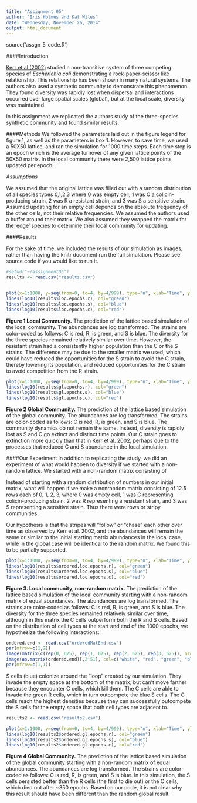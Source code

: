 ```yaml
---
title: "Assignment 05"
author: "Iris Holmes and Kat Wiles"
date: "Wednesday, November 26, 2014"
output: html_document
---
```



source('assgn_5_code.R')




####Introduction

[Kerr et al (2002)](http://www.nature.com/nature/journal/v418/n6894/full/nature00823.html) studied a non-transitive system of three competing species of *Escherichia coli* demonstrating a rock-paper-scissor like relationship. This relationship has been shown in many natural systems. The authors also used a synthetic community to demonstrate this phenomenon. They found diversity was rapidly lost when dispersal and interactions occurred over large spatial scales (global), but at the local scale, diversity was maintained. 
  
In this assignment we replicated the authors study of the three-species synthetic community and found similar results. 



####Methods
We followed the parameters laid out in the figure legend for figure 1, as well as the parameters in box 1. However, to save time, we used a 50X50 lattice, and ran the simulation for 1000 time steps. Each time step is an epoch which is the average turnover of any given lattice points of the 50X50 matrix. In the local community there were 2,500 lattice points updated per epoch. 

*Assumptions*

We assumed that the original lattice was filled out with a random distribution of all species types 0,1,2,3 where 0 was empty cell, 1 was C a colicin-producing strain, 2 was R a resistant strain, and 3 was S a sensitive strain. Assumed updating for an empty cell depends on the absolute frequency of the other cells, not their relative frequencies. We assumed the authors used a buffer around their matrix. We also assumed they wrapped the matrix for the 'edge' species to determine their local community for updating. 



####Results

For the sake of time, we included the results of our simulation as images, rather than having the knitr document run the full simulation. Please see source code if you would like to run it. 

```r
#setwd("~/assignment05")
results <- read.csv("results.csv")


plot(x=1:1000, y=seq(from=0, to=4, by=4/999), type="n", xlab="Time", ylab="Log (abundance)", main="Local")
lines(log10(results$loc.epochs.r), col="green")
lines(log10(results$loc.epochs.s), col="blue")
lines(log10(results$loc.epochs.c), col="red")
```


**Figure 1 Local Community.** The prediction of the lattice based simulation of the local community. The abundances are log transformed. The strains are color-coded as
follows: C is red, R, is green, and S is blue. The diversity for the three species remained relatively similar over time. However, the resistant strain had a consistently higher population than the C or the S strains. The difference may be due to the smaller matrix we used, which could have reduced the opportunities for the S strain to avoid the C strain, thereby lowering its population, and reduced opportunities for the C strain to avoid competition from the R strain.


```r
plot(x=1:1000, y=seq(from=0, to=4, by=4/999), type="n", xlab="Time", ylab="Log (abundance)", main="Global")
lines(log10(results$gl.epochs.r), col="green")
lines(log10(results$gl.epochs.s), col="blue")
lines(log10(results$gl.epochs.c), col="red")
```

**Figure 2 Global Community.** The prediction of the lattice based simulation of the global community. The abundances are log transformed. The strains are color-coded as
follows: C is red, R, is green, and S is blue. The community dynamics do not remain the same. Instead, diversity is rapidly lost as S and C go extinct and distinct time points. Our C strain goes to extinction more quickly than that in Kerr et al. 2002, perhaps due to the processes that reduced C and S abundance in the local simulation.




####Our Experiment
In addition to replicating the study, we did an experiment of what would happen to diversity if we started with a non-random lattice. We started with a non-random matrix consisting of 


Instead of starting with a random distribution of numbers in our initial matrix, what will happen if we make a nonrandom matrix consisting of 12.5 rows each of 0, 1, 2, 3, where 0 was empty cell, 1 was C representing colicin-producing strain, 2 was R representing a resistant strain, and 3 was S representing a sensitive strain. Thus there were rows or stripy communities.

Our hypothesis is that the stripes will "follow" or "chase" each other over time as observed by Kerr et al. 2002, and the abundances will remain the same or similar to the initial starting matrix abundances in the local case, while in the global case will be identical to the random matrix. We found this to be partially supported. 



```r
plot(x=1:1000, y=seq(from=0, to=4, by=4/999), type="n", xlab="Time", ylab="Log (abundance)", main="Local, nonrandom")
lines(log10(results$ordered.loc.epochs.r), col="green")
lines(log10(results$ordered.loc.epochs.s), col="blue")
lines(log10(results$ordered.loc.epochs.c), col="red")
```

**Figure 3. Local community, non-random matrix.** The prediction of the lattice based simulation of the local community starting with a non-random matrix of equal abundances. The abundances are log transformed. The strains are color-coded as follows: C is red, R, is green, and S is blue. The diversity for the three species remained relatively similar over time, although in this matrix the C cells outperform both the R and S cells. Based on the distribution of cell types at the start and end of the 1000 epochs, we hypothesize the following interactions:

```r
ordered.end <- read.csv("orderedMatEnd.csv")
par(mfrow=c(1,2))
image(matrix(c(rep(0, 625), rep(1, 625), rep(2, 625), rep(3, 625)), nrow=50, ncol=50),col=c("white", "red", "green", "blue"), main="Start") 
image(as.matrix(ordered.end)[,2:51], col=c("white", "red", "green", "blue"), main="End")
par(mfrow=c(1,1))
```

S cells (blue) colonize around the "loop" created by our simulation. They invade the empty space at the bottom of the matrix, but can't move farther because they encounter C cells, which kill them. The C cells are able to invade the green R cells, which in turn outcompete the blue S cells. The C cells reach the highest densities because they can successfully outcompete the S cells for the empty space that both cell types are adjacent to.

```r
results2 <- read.csv("results2.csv")

plot(x=1:1000, y=seq(from=0, to=4, by=4/999), type="n", xlab="Time", ylab="Log (abundance)", main="Global, nonrandom")
lines(log10(results2$ordered.gl.epochs.r), col="green")
lines(log10(results2$ordered.gl.epochs.s), col="blue")
lines(log10(results2$ordered.gl.epochs.c), col="red")
```


**Figure 4 Global Community.** The prediction of the lattice based simulation of the global community starting with a non-random matrix of equal abundances. The abundances are log transformed. The strains are color-coded as follows: C is red, R, is green, and S is blue. In this simulation, the S cells persisted better than the R cells (the first to die out) or the C cells, which died out after ~350 epochs. Based on our code, it is not clear why this result should have been different than the random global result.
